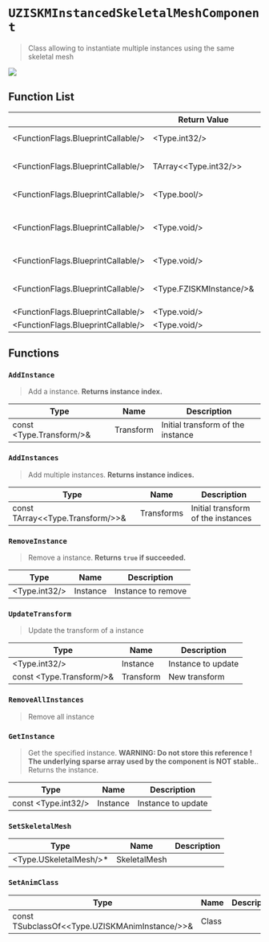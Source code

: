 # `UZISKMInstancedSkeletalMeshComponent`
> Class allowing to instantiate multiple instances using the same skeletal mesh

![](/img/docs/api-reference/UZISKMInstancedSkeletalMeshComponent-1.png)


## Function List
| | Return Value | Name | Description |
| - |------------ | ---- | ----------- |
| <FunctionFlags.BlueprintCallable/> | <Type.int32/> | [`AddInstance`](#addinstance) | Add a instance
| <FunctionFlags.BlueprintCallable/> | TArray<<Type.int32/>> | [`AddInstances`](#addinstance) | Add multiple instances
| <FunctionFlags.BlueprintCallable/> | <Type.bool/> | [`RemoveInstance`](#removeinstance) | Remove a instance
| <FunctionFlags.BlueprintCallable/> | <Type.void/> | [`UpdateTransform`](#updatetransform) | Update the transform of a instance
| <FunctionFlags.BlueprintCallable/> | <Type.void/> | [`RemoveAllInstances`](#removeallinstances) | Remove all instances
| <FunctionFlags.BlueprintCallable/> | <Type.FZISKMInstance/>& | [`GetInstance`](#getinstance) | Get the specified instance.
| <FunctionFlags.BlueprintCallable/> | <Type.void/> | [`SetSkeletalMesh`](#setskeletalmesh) |
| <FunctionFlags.BlueprintCallable/> | <Type.void/> | [`SetAnimClass`](#setanimclass) |

## Functions

### `AddInstance`
> Add a instance. 
**Returns instance index.**

| Type | Name | Description |
| --- | ---- | ---------- |
| const <Type.Transform/>& | Transform | Initial transform of the instance

### `AddInstances`
> Add multiple instances. 
**Returns instance indices.**

| Type | Name | Description |
| --- | ---- | ---------- |
| const TArray<<Type.Transform/>>& | Transforms | Initial transform of the instances

### `RemoveInstance`
> Remove a instance. 
**Returns `true` if succeeded.**

| Type | Name | Description |
| --- | ---- | ---------- |
| <Type.int32/> | Instance | Instance to remove

### `UpdateTransform`
> Update the transform of a instance

| Type | Name | Description |
| --- | ---- | ---------- |
| <Type.int32/> | Instance | Instance to update
| const <Type.Transform/>& | Transform | New transform

### `RemoveAllInstances`
> Remove all instance

### `GetInstance`
> Get the specified instance. **WARNING: Do not store this reference ! The underlying sparse array used by the component is NOT stable.**. Returns the instance.

| Type | Name | Description |
| --- | ---- | ---------- |
| const <Type.int32/> | Instance | Instance to update

### `SetSkeletalMesh`

| Type | Name | Description |
| --- | ---- | ---------- |
| <Type.USkeletalMesh/>* | SkeletalMesh |

### `SetAnimClass`

| Type | Name | Description |
| --- | ---- | ---------- |
| const TSubclassOf<<Type.UZISKMAnimInstance/>>& | Class |